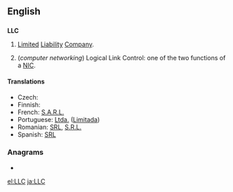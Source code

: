{{wikipedia}}
==English==

==={{initialism}}===
'''LLC'''

# {{business|legal}} [[limited|Limited]] [[liability|Liability]] [[company|Company]].
# (''computer networking'') Logical Link Control: one of the two functions of a [[NIC]].

====Translations====
{{trans-top|Limited Liability Company}}
* Czech: {{t|cs|s r.o.}}
* Finnish: {{t+|fi|Oy}}
* French: [[S.A.R.L.]]
* Portuguese: [[Ltda.]] ([[Limitada]])
* Romanian: [[SRL]], [[S.R.L.]]
* Spanish: [[SRL]]
{{trans-mid}}
{{trans-bottom}}

===Anagrams===
* {{alphagram|[[CLL#English|CLL]]}}

[[el:LLC]]
[[ja:LLC]]
